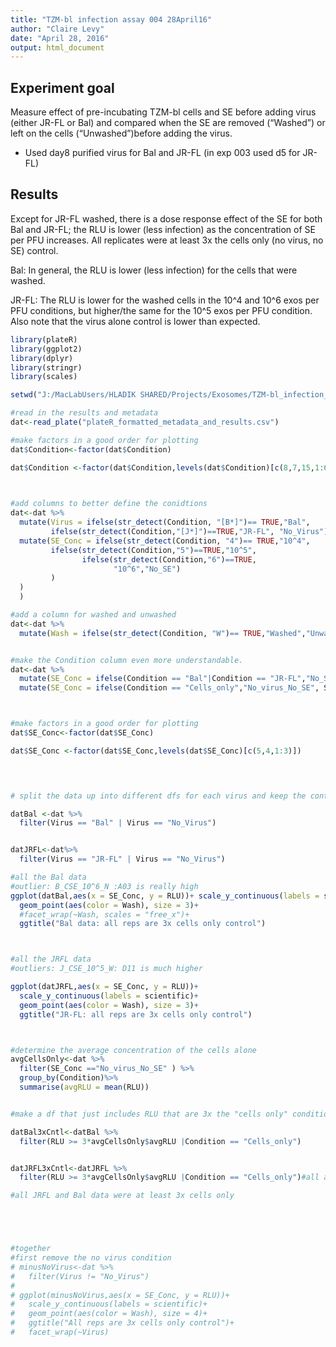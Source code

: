 ```yaml
---
title: "TZM-bl infection assay 004 28April16"
author: "Claire Levy"
date: "April 28, 2016"
output: html_document
---
```

## Experiment goal

Measure effect of pre-incubating TZM-bl cells and SE before adding virus (either JR-FL or Bal) and compared when the SE are removed ("Washed") or left on the cells ("Unwashed")before adding the virus.

* Used day8 purified virus for Bal and JR-FL (in exp 003 used d5 for JR-FL)

## Results

Except for JR-FL washed, there is a dose response effect of the SE for both Bal and JR-FL; the RLU is lower (less infection) as the concentration of SE per PFU increases. All replicates were at least 3x the cells only (no virus, no SE) control. 

Bal: In general, the RLU is lower (less infection) for the cells that were washed.

JR-FL: The RLU is lower for the washed cells in the 10^4 and 10^6 exos per PFU conditions, but higher/the same for the 10^5 exos per PFU condition. Also note that the virus alone control is lower than expected.

```r
  
library(plateR)
library(ggplot2)
library(dplyr)
library(stringr)
library(scales)

setwd("J:/MacLabUsers/HLADIK SHARED/Projects/Exosomes/TZM-bl_infection_assays/TZM-bl_infection_assay_004")

#read in the results and metadata
dat<-read_plate("plateR_formatted_metadata_and_results.csv")

#make factors in a good order for plotting
dat$Condition<-factor(dat$Condition)

dat$Condition <-factor(dat$Condition,levels(dat$Condition)[c(8,7,15,1:6,9:14)])
                       


#add columns to better define the conidtions
dat<-dat %>%
  mutate(Virus = ifelse(str_detect(Condition, "[B*]")== TRUE,"Bal",
         ifelse(str_detect(Condition,"[J*]")==TRUE,"JR-FL", "No_Virus")))%>%
  mutate(SE_Conc = ifelse(str_detect(Condition, "4")== TRUE,"10^4",
         ifelse(str_detect(Condition,"5")==TRUE,"10^5",
                ifelse(str_detect(Condition,"6")==TRUE,
                       "10^6","No_SE")
         )
  )
  )

#add a column for washed and unwashed
dat<-dat %>%
  mutate(Wash = ifelse(str_detect(Condition, "W")== TRUE,"Washed","Unwashed"))


#make the Condition column even more understandable.
dat<-dat %>%
  mutate(SE_Conc = ifelse(Condition == "Bal"|Condition == "JR-FL","No_SE", SE_Conc))%>%
  mutate(SE_Conc = ifelse(Condition == "Cells_only","No_virus_No_SE", SE_Conc))



#make factors in a good order for plotting
dat$SE_Conc<-factor(dat$SE_Conc)

dat$SE_Conc <-factor(dat$SE_Conc,levels(dat$SE_Conc)[c(5,4,1:3)])
                       



# split the data up into different dfs for each virus and keep the controls there too.

datBal <-dat %>%
  filter(Virus == "Bal" | Virus == "No_Virus")


datJRFL<-dat%>%
  filter(Virus == "JR-FL" | Virus == "No_Virus")

#all the Bal data
#outlier: B_CSE_10^6_N :A03 is really high
ggplot(datBal,aes(x = SE_Conc, y = RLU))+ scale_y_continuous(labels = scientific)+
  geom_point(aes(color = Wash), size = 3)+
  #facet_wrap(~Wash, scales = "free_x")+
  ggtitle("Bal data: all reps are 3x cells only control")



#all the JRFL data
#outliers: J_CSE_10^5_W: D11 is much higher

ggplot(datJRFL,aes(x = SE_Conc, y = RLU))+
  scale_y_continuous(labels = scientific)+
  geom_point(aes(color = Wash), size = 3)+
  ggtitle("JR-FL: all reps are 3x cells only control")



#determine the average concentration of the cells alone
avgCellsOnly<-dat %>%
  filter(SE_Conc =="No_virus_No_SE" ) %>%
  group_by(Condition)%>%
  summarise(avgRLU = mean(RLU))


#make a df that just includes RLU that are 3x the "cells only" condition, plus the controls

datBal3xCntl<-datBal %>%
  filter(RLU >= 3*avgCellsOnly$avgRLU |Condition == "Cells_only")


datJRFL3xCntl<-datJRFL %>%
  filter(RLU >= 3*avgCellsOnly$avgRLU |Condition == "Cells_only")#all are 3x cells only avg

#all JRFL and Bal data were at least 3x cells only





#together
#first remove the no virus condition
# minusNoVirus<-dat %>%
#   filter(Virus != "No_Virus")
# 
# ggplot(minusNoVirus,aes(x = SE_Conc, y = RLU))+
#   scale_y_continuous(labels = scientific)+
#   geom_point(aes(color = Wash), size = 4)+
#   ggtitle("All reps are 3x cells only control")+
#   facet_wrap(~Virus)

```



